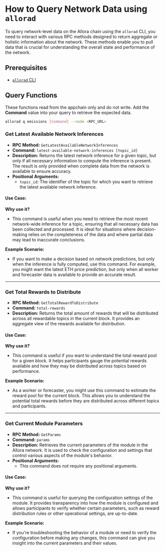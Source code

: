 # How to Query Network Data using `allorad`


To query network-level data on the Allora chain using the `allorad` CLI, you need to interact with various RPC methods designed to return aggregate or holistic information about the
network. These methods enable you to pull data that is crucial for understanding the overall state and performance of the network.

## Prerequisites

- [`allorad` CLI](/devs/get-started/cli)

## Query Functions

These functions read from the appchain only and do not write. Add the **Command** value into your query to retrieve the expected data.

```bash
allorad q emissions [Command] --node <RPC_URL>
```

### Get Latest Available Network Inferences

- **RPC Method:** `GetLatestAvailableNetworkInferences`
- **Command:** `latest-available-network-inferences [topic_id]`
- **Description:** Returns the latest network inference for a given topic, but only if all necessary information to compute the inference is present. The result is only provided when complete data from the network is available to ensure accuracy.
- **Positional Arguments:**
    - `topic_id`: The identifier of the topic for which you want to retrieve the latest available network inference.

#### Use Case:
**Why use it?**  
- This command is useful when you need to retrieve the most recent network-wide inference for a topic, ensuring that all necessary data has been collected and processed. It is ideal for situations where decision-making relies on the completeness of the data and where partial data may lead to inaccurate conclusions.

**Example Scenario:**  
- If you want to make a decision based on network predictions, but only when the inference is fully computed, use this command. For example, you might want the latest ETH price prediction, but only when all worker and forecaster data is available to provide an accurate result.

---

### Get Total Rewards to Distribute

- **RPC Method:** `GetTotalRewardToDistribute`
- **Command:** `total-rewards`
- **Description:** Returns the total amount of rewards that will be distributed across all rewardable topics in the current block. It provides an aggregate view of the rewards available for distribution.

#### Use Case:
**Why use it?**  
- This command is useful if you want to understand the total reward pool for a given block. It helps participants gauge the potential rewards available and how they may be distributed across topics based on performance.

**Example Scenario:**  
- As a worker or forecaster, you might use this command to estimate the reward pool for the current block. This allows you to understand the potential total rewards before they are distributed across different topics and participants.

---

### Get Current Module Parameters

- **RPC Method:** `GetParams`
- **Command:** `params`
- **Description:** Retrieves the current parameters of the module in the Allora network. It is used to check the configuration and settings that control various aspects of the module's behavior.
- **Positional Arguments:**
    - This command does not require any positional arguments.

#### Use Case:
**Why use it?**  
- This command is useful for querying the configuration settings of the module. It provides transparency into how the module is configured and allows participants to verify whether certain parameters, such as reward distribution rules or other operational settings, are up-to-date.

**Example Scenario:**  
- If you're troubleshooting the behavior of a module or need to verify the configuration before making any changes, this command can give you insight into the current parameters and their values.

